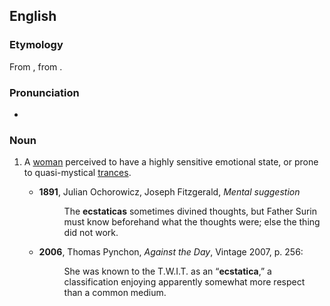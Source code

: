 ==English==

===Etymology===
From {{etyl|NL.|en}}, from {{etyl|grc|en}} {{m|grc|ἐκστατικός}}.

===Pronunciation===
* {{IPA|en|/ɛkˈstætɪkə/}}

===Noun===
{{en-noun}}

# {{lb|en|obsolete|or|historical}} A [[woman]] perceived to have a highly sensitive emotional state, or prone to quasi-mystical [[trances]].
#* '''1891''', Julian Ochorowicz, Joseph Fitzgerald, ''Mental suggestion''
#*: The '''ecstaticas''' sometimes divined thoughts, but Father Surin must know beforehand what the thoughts were; else the thing did not work.
#* '''2006''', Thomas Pynchon, ''Against the Day'', Vintage 2007, p. 256:
#*: She was known to the T.W.I.T. as an “'''ecstatica''',” a classification enjoying apparently somewhat more respect than a common medium.